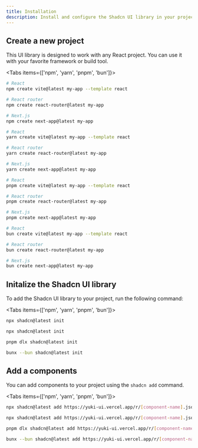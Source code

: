 ```yaml
---
title: Installation
description: Install and configure the Shadcn UI library in your project.
---
```


## Create a new project

<Callout type="info">
  This UI library is designed to work with any React project. You can use it
  with your favorite framework or build tool.
</Callout>

<Tabs items={['npm', 'yarn', 'pnpm', 'bun']}>

<Tab value="npm">

```bash
# React
npm create vite@latest my-app --template react

# React router
npm create react-router@latest my-app

# Next.js
npm create next-app@latest my-app
```

</Tab>

<Tab value="yarn">

```bash
# React
yarn create vite@latest my-app --template react

# React router
yarn create react-router@latest my-app

# Next.js
yarn create next-app@latest my-app
```

</Tab>

<Tab value="pnpm">

```bash
# React
pnpm create vite@latest my-app --template react

# React router
pnpm create react-router@latest my-app

# Next.js
pnpm create next-app@latest my-app
```

</Tab>

<Tab value="bun">

```bash
# React
bun create vite@latest my-app --template react

# React router
bun create react-router@latest my-app

# Next.js
bun create next-app@latest my-app
```

</Tab>

</Tabs>

## Initalize the Shadcn UI library

To add the Shadcn UI library to your project, run the following command:

<Tabs items={['npm', 'yarn', 'pnpm', 'bun']}>
<Tab value="npm">

```bash
npx shadcn@latest init
```

</Tab>

<Tab value="yarn">

```bash
npx shadcn@latest init
```

</Tab>

<Tab value="pnpm">

```bash
pnpm dlx shadcn@latest init
```

</Tab>

<Tab value="bun">

```bash
bunx --bun shadcn@latest init
```

</Tab>

</Tabs>

## Add a components

You can add components to your project using the `shadcn add` command.

<Tabs items={['npm', 'yarn', 'pnpm', 'bun']}>
<Tab value="npm">

```bash
npx shadcn@latest add https://yuki-ui.vercel.app/r/[component-name].json
```

</Tab>

<Tab value="yarn">

```bash
npx shadcn@latest add https://yuki-ui.vercel.app/r/[component-name].json
```

</Tab>

<Tab value="pnpm">

```bash
pnpm dlx shadcn@latest add https://yuki-ui.vercel.app/r/[component-name].json
```

</Tab>

<Tab value="bun">

```bash
bunx --bun shadcn@latest add https://yuki-ui.vercel.app/r/[component-name].json
```

</Tab>

</Tabs>
